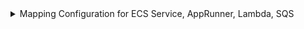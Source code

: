 <details>

<summary>Mapping Configuration for ECS Service, AppRunner, Lambda, SQS</summary>

```yaml showLineNumbers
resources:
  - kind: 'AWS::ECS::Service'
    port:
      entity:
        mappings:
          identifier: '.Identifier'
          title: '.Identifier'
          blueprint: 'ecsService'
          properties:
            kind: '.__Kind'
            region: '.__Region'
            link: "'https://console.aws.amazon.com/go/view?arn=' + .Properties.Arn"
            desiredCount: '.Properties.DesiredCount'
            launchType: '.Properties.LaunchType'
            cluster: ".Properties.Cluster | split('/')[-1]"
            schedulingStrategy: '.Properties.SchedulingStrategy'
            loadBalancers: '.Properties.LoadBalancers'
            securityGroups: '.Properties.NetworkConfiguration.AwsvpcConfiguration.SecurityGroups'
            subnets: '.Properties.NetworkConfiguration.AwsvpcConfiguration.Subnets'
            taskDefinition: ".Properties.TaskDefinition | split('/')[-1]"
            iamRole: ".Role | if . == null then null else 'https://console.aws.amazon.com/go/view?arn=' + . end"
            arn: '.Properties.Arn'
          relations:
            account: '.__AccountId'
  - kind: 'AWS::AppRunner::Service'
    port:
      entity:
        mappings:
          identifier: '.Identifier'
          title: '.Identifier'
          blueprint: 'apprunner'
          properties:
            kind: '.__Kind'
            region: '.__Region'
            link: "'https://console.aws.amazon.com/go/view?arn=' + .Properties.Arn"
            status: '.Properties.Status'
            memory: '.Properties.InstanceConfiguration.Memory'
            cpu: '.Properties.InstanceConfiguration.Cpu'
            egressType: '.Properties.NetworkConfiguration.EgressConfiguration.EgressType'
            isPubliclyAccessible: '.Properties.NetworkConfiguration.IngressConfiguration.IsPubliclyAccessible'
            observabilityEnabled: '.Properties.ObservabilityConfiguration.ObservabilityEnabled'
            autoDeploymentsEnabled: '.Properties.SourceConfiguration.AutoDeploymentsEnabled'
            healthCheckConfiguration: '.Properties.HealthCheckConfiguration'
            imageConfiguration: '.Properties.SourceConfiguration.ImageRepository.ImageConfiguration'
            imageIdentifier: '.Properties.SourceConfiguration.ImageRepository.ImageIdentifier'
            serviceUrl: "'https://' + .Properties.ServiceUrl"
            iamRole: ".Properties.InstanceConfiguration.InstanceRoleArn | if . == null then null else 'https://console.aws.amazon.com/go/view?arn=' + . end"
            arn: '.Properties.Arn'
          relations:
            account: '.__AccountId'
  - kind: 'AWS::Lambda::Function'
    port:
      entity:
        mappings:
          identifier: '.Identifier'
          title: '.Properties.FunctionName'
          blueprint: 'lambda'
          properties:
            kind: '.__Kind'
            region: '.__Region'
            link: "'https://console.aws.amazon.com/go/view?arn=' + .Properties.Arn"
            description: '.Properties.Description'
            memorySize: '.Properties.MemorySize'
            ephemeralStorageSize: '.Properties.EphemeralStorage.Size'
            timeout: '.Properties.Timeout'
            runtime: '.Properties.Runtime'
            packageType: '.Properties.PackageType'
            environment: '.Properties.Environment'
            architectures: '.Properties.Architectures'
            layers: '.Properties.Layers'
            tags: '.Properties.Tags'
            iamRole: "'https://console.aws.amazon.com/go/view?arn=' + .Properties.Role"
            arn: '.Properties.Arn'
          relations:
            account: '.__AccountId'
  - kind: 'AWS::SQS::Queue'
    port:
      entity:
        mappings:
          identifier: '.Identifier'
          title: '.Properties.QueueName'
          blueprint: 'sqs'
          properties:
            kind: '.__Kind'
            region: '.__Region'
            link: "'https://console.aws.amazon.com/go/view?arn=' + .Properties.Arn"
            fifoQueue: '.Properties.FifoQueue // false'
            visibilityTimeout: '.Properties.VisibilityTimeout'
            messageRetentionPeriod: '.Properties.MessageRetentionPeriod'
            maximumMessageSize: '.Properties.MaximumMessageSize'
            receiveMessageWaitTimeSeconds: '.Properties.ReceiveMessageWaitTimeSeconds'
            delaySeconds: '.Properties.DelaySeconds'
            tags: '.Properties.Tags'
            arn: '.Properties.Arn'
          relations:
            account: '.__AccountId'
```

</details>
